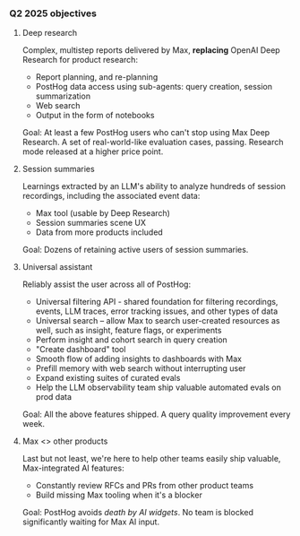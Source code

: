 ### Q2 2025 objectives

1. Deep research

    Complex, multistep reports delivered by Max, **replacing** OpenAI Deep Research for product research:
    - Report planning, and re-planning
    - PostHog data access using sub-agents: query creation, session summarization
    - Web search
    - Output in the form of notebooks

    Goal: At least a few PostHog users who can't stop using Max Deep Research. A set of real-world-like evaluation cases, passing. Research mode released at a higher price point.

2. Session summaries
    
    Learnings extracted by an LLM's ability to analyze hundreds of session recordings, including the associated event data:
    - Max tool (usable by Deep Research)
    - Session summaries scene UX
    - Data from more products included

    Goal: Dozens of retaining active users of session summaries.

3. Universal assistant

    Reliably assist the user across all of PostHog:
    - Universal filtering API - shared foundation for filtering recordings, events, LLM traces, error tracking issues, and other types of data
    - Universal search – allow Max to search user-created resources as well, such as insight, feature flags, or experiments
    - Perform insight and cohort search in query creation
    - "Create dashboard" tool
    - Smooth flow of adding insights to dashboards with Max
    - Prefill memory with web search without interrupting user
    - Expand existing suites of curated evals
    - Help the LLM observability team ship valuable automated evals on prod data

    Goal: All the above features shipped. A query quality improvement every week.

4. Max <> other products

    Last but not least, we're here to help other teams easily ship valuable, Max-integrated AI features:
    - Constantly review RFCs and PRs from other product teams
    - Build missing Max tooling when it's a blocker

    Goal: PostHog avoids _death by AI widgets_. No team is blocked significantly waiting for Max AI input.
